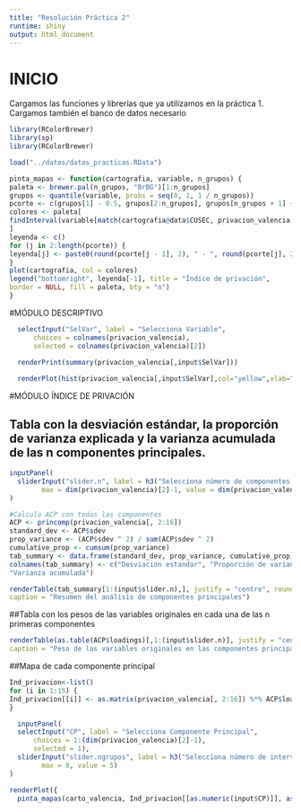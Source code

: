 ```yaml
---
title: "Resolución Práctica 2"
runtime: shiny
output: html_document
---
```


# INICIO

Cargamos las funciones y librerías  que ya utilizamos en la práctica 1. Cargamos también el banco de datos necesario

```r
library(RColorBrewer)
library(sp)
library(RColorBrewer)

load("../datos/datos_practicas.RData")

pinta_mapas <- function(cartografia, variable, n_grupos) {
paleta <- brewer.pal(n_grupos, "BrBG")[1:n_grupos]
grupos <- quantile(variable, probs = seq(0, 1, 1 / n_grupos))
pcorte <- c(grupos[1] - 0.5, grupos[2:n_grupos], grupos[n_grupos + 1] + 0.5)
colores <- paleta[
findInterval(variable[match(cartografia@data$CUSEC, privacion_valencia[, 1])], pcorte)
]
leyenda <- c()
for (j in 2:length(pcorte)) {
leyenda[j] <- paste0(round(pcorte[j - 1], 2), " - ", round(pcorte[j], 2))
}
plot(cartografia, col = colores)
legend("bottomright", leyenda[-1], title = "Índice de privación",
border = NULL, fill = paleta, bty = "n")
}
```

#MÓDULO DESCRIPTIVO

```r

  selectInput("SelVar", label = "Selecciona Variable", 
      choices = colnames(privacion_valencia), 
      selected = colnames(privacion_valencia)[2])

  renderPrint(summary(privacion_valencia[,input$SelVar]))
  
  renderPlot(hist(privacion_valencia[,input$SelVar],col="yellow",xlab="",ylab=input$SelVar))
```

#MÓDULO ÍNDICE DE PRIVACIÓN

## Tabla con la desviación estándar, la proporción de varianza explicada y la varianza acumulada de las n componentes principales.

```r

inputPanel(
  sliderInput("slider.n", label = h3("Selecciona número de componentes que quieres mostrar"), min = 1, 
        max = dim(privacion_valencia)[2]-1, value = dim(privacion_valencia)[2]-1)
)

#Calculo ACP con todas las componentes
ACP <- princomp(privacion_valencia[, 2:16])
standard_dev <- ACP$sdev
prop_variance <- (ACP$sdev ^ 2) / sum(ACP$sdev ^ 2)
cumulative_prop <- cumsum(prop_variance)
tab_summary <- data.frame(standard_dev, prop_variance, cumulative_prop)
colnames(tab_summary) <- c("Desviación estandar", "Proporción de varianza explicada",
"Varianza acumulada")

renderTable(tab_summary[1:(input$slider.n),], justify = "centre", round = 3,
caption = "Resumen del análisis de componentes principales")

```

##Tabla con los pesos de las variables originales en cada una de las n primeras componentes
```r
renderTable(as.table(ACP$loadings)[,1:(input$slider.n)], justify = "centre", round = 3,
caption = "Peso de las variables originales en las componentes principales")

```

##Mapa de cada componente principal

```r
Ind_privacion<-list()
for (i in 1:15) {
Ind_privacion[[i]] <- as.matrix(privacion_valencia[, 2:16]) %*% ACP$loadings[, i]
}

  inputPanel(
  selectInput("CP", label = "Selecciona Componente Principal", 
      choices = 1:(dim(privacion_valencia)[2]-1), 
      selected = 1),
  sliderInput("slider.ngrupos", label = h3("Selecciona número de intervalos a representar"), min = 4, 
        max = 8, value = 5)
)

renderPlot({
  pinta_mapas(carto_valencia, Ind_privacion[[as.numeric(input$CP)]], as.numeric(input$slider.ngrupos))},height=1000, width=1200)

 
```